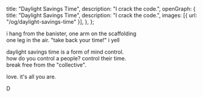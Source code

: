   title: "Daylight Savings Time",
  description: "I crack the code.",
  openGraph: {
    title: "Daylight Savings Time",
    description: "I crack the code.",
    images: [{ url: "/og/daylight-savings-time" }],
  },
};

i hang from the banister, one arm on the scaffolding\
one leg in the air. "take back your time!" i yell

daylight savings time is a form of mind control.\
how do you control a people? control their time.\
break free from the "collective".

love. it's all you are.

D
